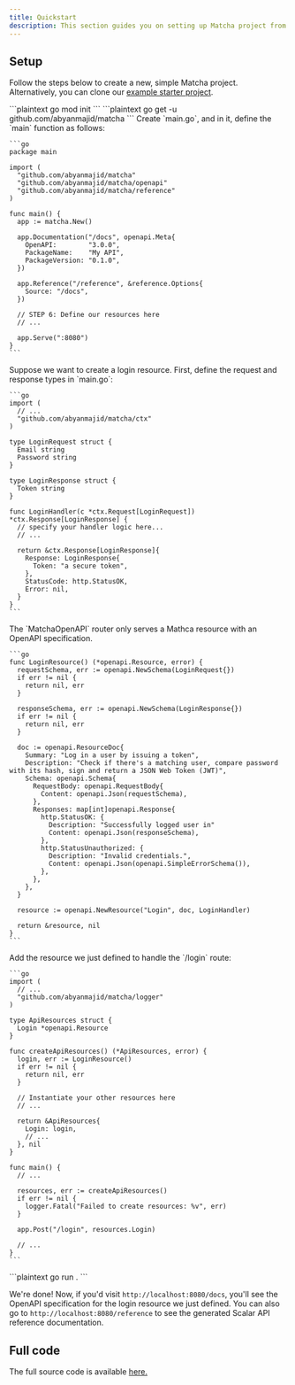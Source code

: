 ```yaml
---
title: Quickstart
description: This section guides you on setting up Matcha project from scratch
---
```


## Setup

Follow the steps below to create a new, simple Matcha project. Alternatively, you can clone our [example starter project](https://github.com/abyanmajid/matcha-starter).

<Stepper>
  <StepperItem title="Step 1: Create a new golang project">
    ```plaintext
    go mod init
    ```
  </StepperItem>

  <StepperItem title="Step 2: Add Matcha as a dependency">
    ```plaintext
    go get -u github.com/abyanmajid/matcha
    ```
  </StepperItem>

  <StepperItem title="Step 3: Initialize a Matcha router">
    Create `main.go`, and in it, define the `main` function as follows:

    ```go
    package main

    import (
      "github.com/abyanmajid/matcha"
      "github.com/abyanmajid/matcha/openapi"
      "github.com/abyanmajid/matcha/reference"
    )

    func main() {
      app := matcha.New()

      app.Documentation("/docs", openapi.Meta{
        OpenAPI:        "3.0.0",
        PackageName:    "My API",
        PackageVersion: "0.1.0",
      })

      app.Reference("/reference", &reference.Options{
        Source: "/docs",
      })

      // STEP 6: Define our resources here
      // ...

      app.Serve(":8080")
    }
    ```
  </StepperItem>

  <StepperItem title="Step 4: Define a type-safe handler">
    Suppose we want to create a login resource. First, define the request and response types in `main.go`:

    ```go
    import (
      // ...
      "github.com/abyanmajid/matcha/ctx"
    )

    type LoginRequest struct {
      Email string 
      Password string
    }

    type LoginResponse struct {
      Token string
    }

    func LoginHandler(c *ctx.Request[LoginRequest]) *ctx.Response[LoginResponse] {
      // specify your handler logic here...
      // ...

      return &ctx.Response[LoginResponse]{
        Response: LoginResponse{
          Token: "a secure token",
        },
        StatusCode: http.StatusOK,
        Error: nil,
      }
    }
    ```
  </StepperItem>

  <StepperItem title="Step 5: Create a Matcha resource with OpenAPI specification">
    The `MatchaOpenAPI` router only serves a Mathca resource with an OpenAPI specification.

    ```go
    func LoginResource() (*openapi.Resource, error) {
      requestSchema, err := openapi.NewSchema(LoginRequest{})
      if err != nil {
        return nil, err
      }

      responseSchema, err := openapi.NewSchema(LoginResponse{})
      if err != nil {
        return nil, err
      }

      doc := openapi.ResourceDoc{
        Summary: "Log in a user by issuing a token",
        Description: "Check if there's a matching user, compare password with its hash, sign and return a JSON Web Token (JWT)",
        Schema: openapi.Schema{
          RequestBody: openapi.RequestBody{
            Content: openapi.Json(requestSchema),
          },
          Responses: map[int]openapi.Response{
            http.StatusOK: {
              Description: "Successfully logged user in"
              Content: openapi.Json(responseSchema),
            },
            http.StatusUnauthorized: {
              Description: "Invalid credentials.",
              Content: openapi.Json(openapi.SimpleErrorSchema()),
            },
          },
        },
      }

      resource := openapi.NewResource("Login", doc, LoginHandler)

      return &resource, nil
    }
    ```
  </StepperItem>

   <StepperItem title="Step 6: Serve the Matcha resource">
    Add the resource we just defined to handle the `/login` route:

    ```go
    import (
      // ...
      "github.com/abyanmajid/matcha/logger"
    )

    type ApiResources struct {
      Login *openapi.Resource
    }

    func createApiResources() (*ApiResources, error) {
      login, err := LoginResource()
      if err != nil {
        return nil, err
      }

      // Instantiate your other resources here
      // ...

      return &ApiResources{
        Login: login,
        // ...
      }, nil
    }

    func main() {
      // ...

      resources, err := createApiResources()
      if err != nil {
        logger.Fatal("Failed to create resources: %v", err)
      }

      app.Post("/login", resources.Login)

      // ...
    }
    ```
  </StepperItem>

  <StepperItem title="Step 7: Run the application">
    ```plaintext
    go run .
    ```
  </StepperItem>
</Stepper>

We're done! Now, if you'd visit `http://localhost:8080/docs`, you'll see the OpenAPI specification for the login resource we just defined. You can also go to `http://localhost:8080/reference` to see the generated Scalar API reference documentation.

## Full code

The full source code is available [here.](https://github.com/abyanmajid/matcha/tree/master/_examples/openapi-and-reference)